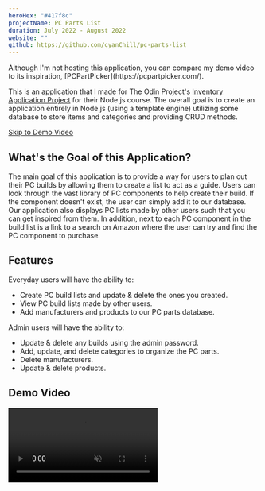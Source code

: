 ```yaml
---
heroHex: "#417f8c"
projectName: PC Parts List
duration: July 2022 - August 2022
website: ""
github: https://github.com/cyanChill/pc-parts-list
---
```


<MdxNotice>
  Although I'm not hosting this application, you can compare my demo video to
  its inspiration, [PCPartPicker](https://pcpartpicker.com/).
</MdxNotice>

This is an application that I made for The Odin Project's [Inventory Application Project](https://www.theodinproject.com/lessons/nodejs-inventory-application) for their Node.js course. The overall goal is to create an application entirely in Node.js (using a template engine) utilizing some database to store items and categories and providing CRUD methods.

<a href="#demo-video">Skip to Demo Video</a>

## What's the Goal of this Application?

The main goal of this application is to provide a way for users to plan out their PC builds by allowing them to create a list to act as a guide. Users can look through the vast library of PC components to help create their build. If the component doesn't exist, the user can simply add it to our database. Our application also displays PC lists made by other users such that you can get inspired from them. In addition, next to each PC component in the build list is a link to a search on Amazon where the user can try and find the PC component to purchase.

## Features

Everyday users will have the ability to:

- Create PC build lists and update & delete the ones you created.
- View PC build lists made by other users.
- Add manufacturers and products to our PC parts database.

Admin users will have the ability to:

- Update & delete any builds using the admin password.
- Add, update, and delete categories to organize the PC parts.
- Delete manufacturers.
- Update & delete products.

## Demo Video

<video src="/projects/pc-parts-list/demo.mp4" controls muted />

## Building the Application

### Setup

I utilized [`express-generator`](https://expressjs.com/en/starter/generator.html) as a template to build my project. I decided to replace `EJS` with `Pug` due to using it in previous assignments provided by The Odin Project and wanting to familiarize myself with it more. To store the bulk of the data my application would have, I utilized `MongoDB` to store the text-content (PC lists, brands, items, categories) and `Multer` to store images locally (hence why this application isn't being hosted). For MongoDB, I utilized `Mongoose` as an interface to easily interact with the database.

### Challenge 1: Saving PC Build Components When Adding Parts

The first challenge that I faced was figuring out how I would "remember" a build list that the user is currently working on. How I would normally do this if working in HTML or React is to utilize local storage. The problem is that that doesn't exist in Node.js as the Window object doesn't exist. My initial solution was to use the `node-localstorage` package, however the package relies on a file to be created to mimic local storage.

I then turned to the alternative of utilizing cookies, which is something supported natively with Express and like with local storage, can be used to store data.

### Mongoose

Something that I learned more about during the process of creating this application is the capabilities of Mongoose, the interface used to interact with MongoDB. I knew from the past of advantages such as being able to call directly on a schema object to do our querying along with defining the schema in our files. Something I learned was the ability to create virtual properties which don't exist on the database but are created on our server. In addition, I learned that when we define relations between objects in different schemas through their "id", we can replace/populate that "id" value with the actual schema object it's associated with. This helps reduce the overall calls to the database by doing what would be done in 2 different database calls into 1.

### Challenge 2: Allowing Users to Update or Delete a PC Build List They Created

As part of the CRUD operations, we want to give users the ability to manipulate their own PC build lists. This means we need to figure out a way to make sure that a build can only be updated or deleted by its creator. The solution I landed upon is to add a password field when the user creates a build. This is something the user will need to remember to update or delete their builds. When someone views an individual build, there'll be buttons to update or delete, both requiring a password to go further.

Then come the other issue is how we would handle updating a build since it follows a similar logic to creating a build, and we would need to make sure we can update the build without the need to re-entering the password every time we want to update a component. I kind of answered my own question, but I ended up using cookies to do this.

## Improving the Application

### Improvement 1: Adding Image Upload

Up to this point, how we handled images provided to us for build images and product images are through URLs the user provides (from images on the web). To fix this issue, adding image upload would be greatly beneficial for the user experience. To do this, we'll be using [`Multer`](https://github.com/expressjs/multer), which is primarily used for uploading files. All that's needed is the following code to set up Multer:

```javascript
const { v4: uuidv4 } = require("uuid");
// Multer Logic
const multer = require("multer");
const storage = multer.diskStorage({
  destination: (req, file, cb) => {
    cb(null, "./public/data/uploads");
  },
  filename: (req, file, cb) => {
    cb(null, `${uuidv4()}.${file.mimetype.split("/")[1]}`);
  },
});

exports.upload = multer({ storage: storage });
```

To upload an image, we use a middleware where we specify the key in the form data containing the image data (in our case, it's "img"):

```javascript
upload.single("img");
```

But this isn't as far as we can go. We can go further by improving the image format that's stored on our server. The `.webp` image format provides an equally impressive quality compared to `.png` at a smaller size. To do this, we need to change our logic a bit. Instead of instantly storing the image to our server through our middleware, we want to store the image in memory. The code from earlier is now replaced with:

```javascript
// Multer Logic
const multer = require("multer");
// Save file data into buffer instead of creating it (for efficiency)
exports.upload = multer({ storage: multer.memoryStorage() });
```

We then require an external library, in our case, `ffmpeg` to do the image conversion for us.

### Improvement 2: Adding Some PWA Features

PWA stands for "Progressive Web Apps" and is a type of application built to work on both mobile and desktop devices. This may include adding features such as using the device's camera, accessing their storage for uploads, or location data if our application requires it. One of the additional features of PWA includes some offline support. With offline support, I can see some possibilities of where this can be useful. We can cache build lists, product pages, etc. once we visit them.

What we use to enable PWA features is [Workbox](https://developer.chrome.com/docs/workbox/). To add some offline support to our application, we need to use **service workers**. Giving functionality to these service workers is made simple by using Workbox.

- The `pwa.js` file does the registering of the service worker with the functionality found in the `service-worker.js`.
- A good resource to get into PWA is found from Google's [web.dev docs](https://web.dev/learn/pwa/).

## Overall Learnings

1. Creating an application entirely in Node.js using a template engine to handle the front end.
2. Mongoose's feature of creating virtuals to create properties that don't exist on the database but are available to the server.
3. Mongoose's feature to populate relations between tables.
4. Getting familiar with Multer with storing images in memory instead of directly to disk.
5. Learning how we could convert images using ffmpeg.
6. Using Workbox to add caching to our application for offline support & PWA features.
